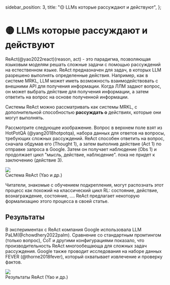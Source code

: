   sidebar_position: 3,
  title: "🟡 LLMs которые рассуждают и действуют",
};

# 🟡 LLMs которые рассуждают и действуют

ReAct(@yao2022react)(reason, act) - это парадигма, позволяющая языковым моделям решать сложные задачи с помощью рассуждений на естественном языке. ReAct предназначен для задач, в которых LLM разрешено выполнять определенные действия. Например, как в системе MRKL, LLM может иметь возможность взаимодействовать с внешними API для получения информации. Когда ЛЛМ задают вопрос, он может выбрать действие для получения информации, а затем ответить на вопрос на основе полученной информации.

Системы ReAct можно рассматривать как системы MRKL, с дополнительной способностью **рассуждать о** действиях, которые они могут выполнять.

Рассмотрите следующее изображение. Вопрос в верхнем поле взят из HotPotQA (@yang2018hotpotqa), набора данных для ответов на вопросы, требующих сложных рассуждений. ReAct способен ответить на вопрос, сначала обдумав его (Thought 1), а затем выполнив действие (Act 1) по отправке запроса в Google. Затем он получает наблюдение (Obs 1) и продолжает цикл "мысль, действие, наблюдение". пока не придет к заключению (действие 3).

<div style={{ textAlign: "center" }}>
  <Image
    src="/docs/assets/advanced/react_qa.webp"
    width={1028}
    height={762}
    style={{ width: "500px", margin: "auto" }}
  />
</div>

<div style={{ textAlign: "center" }}>Система ReAct (Yao и др.)</div>

Читатели, знакомые с обучением подкрепления, могут распознать этот процесс как похожий на классический цикл RL: состояние, действие, вознаграждение, состояние, .... ReAct предлагает некоторую формализацию этого процесса в своей статье.

## Результаты

В экспериментах с ReAct компания Google использовала LLM PaLM(@chowdhery2022palm). Сравнение со стандартным промтингом (только вопрос), CoT и другими конфигурациями показало, что производительность ReAct многообещающа для сложных задач рассуждения. Google также проводит исследования на наборе данных FEVER (@thorne2018fever), который охватывает извлечение и проверку фактов.

<div style={{ textAlign: "center" }}>
  <Image
    src="/docs/assets/advanced/react_performance.webp"
    width={1286}
    height={488}
    style={{ width: "500px", margin: "auto" }}
  />
</div>

<div style={{ textAlign: "center" }}>Результаты ReAct (Yao и др.)</div>

